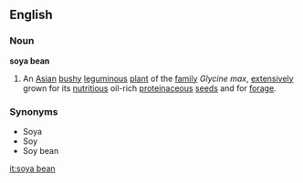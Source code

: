 ==English==
===Noun===
'''soya bean'''
# An [[Asian]] [[bush]]y [[legume|leguminous]] [[plant]] of the [[family]] ''Glycine max'', [[extensive]]ly grown for its [[nutritious]] oil-rich [[protein]]aceous [[seed]]s and for [[forage]].
===Synonyms===
* Soya
* Soy
* Soy bean

[[it:soya bean]]